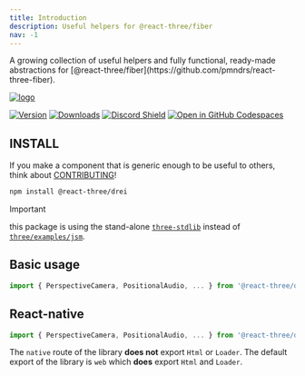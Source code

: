 ```yaml
---
title: Introduction
description: Useful helpers for @react-three/fiber
nav: -1
---
```


<Intro>
  A growing collection of useful helpers and fully functional, ready-made abstractions for
  [@react-three/fiber](https://github.com/pmndrs/react-three-fiber).
</Intro>

[![logo](../logo.jpg)](https://codesandbox.io/s/bfplr)

[![Version](https://img.shields.io/npm/v/@react-three/drei?style=flat&colorA=000000&colorB=000000)](https://www.npmjs.com/package/@react-three/drei)
[![Downloads](https://img.shields.io/npm/dt/@react-three/drei.svg?style=flat&colorA=000000&colorB=000000)](https://www.npmjs.com/package/@react-three/drei)
[![Discord Shield](https://img.shields.io/discord/740090768164651008?style=flat&colorA=000000&colorB=000000&label=discord&logo=discord&logoColor=ffffff)](https://discord.com/channels/740090768164651008/741751532592038022)
[![Open in GitHub Codespaces](https://img.shields.io/static/v1?&message=Open%20in%20%20Codespaces&style=flat&colorA=000000&colorB=000000&label=GitHub&logo=github&logoColor=ffffff)](https://github.com/codespaces/new?template_repository=pmndrs%2Fdrei)

<Entries />

## INSTALL

If you make a component that is generic enough to be useful to others, think about [CONTRIBUTING](CONTRIBUTING.md)!

```bash
npm install @react-three/drei
```

> [!IMPORTANT]
> this package is using the stand-alone [`three-stdlib`](https://github.com/pmndrs/three-stdlib) instead of [`three/examples/jsm`](https://github.com/mrdoob/three.js/tree/master/examples/jsm).

## Basic usage

```jsx
import { PerspectiveCamera, PositionalAudio, ... } from '@react-three/drei'
```

## React-native

```jsx
import { PerspectiveCamera, PositionalAudio, ... } from '@react-three/drei/native'
```

The `native` route of the library **does not** export `Html` or `Loader`. The default export of the library is `web` which **does** export `Html` and `Loader`.
